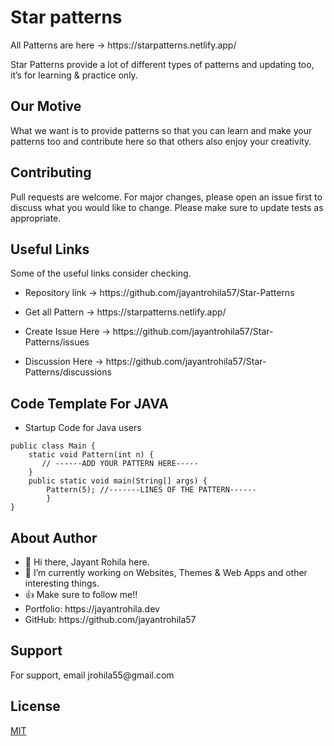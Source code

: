 # Star patterns

All Patterns are here ->  https://starpatterns.netlify.app/

Star Patterns provide a lot of different types of patterns
and updating too, it's for learning & practice only.

## Our Motive

What we want is to provide patterns so that you can learn and make your patterns too and contribute here so that others also enjoy your creativity.

## Contributing

Pull requests are welcome. For major changes, please open an issue first to discuss what you would like to change.
Please make sure to update tests as appropriate.

## Useful Links

Some of the useful links consider checking.

- Repository link -> https://github.com/jayantrohila57/Star-Patterns
- Get all Pattern -> https://starpatterns.netlify.app/

- Create Issue Here -> https://github.com/jayantrohila57/Star-Patterns/issues

- Discussion Here -> https://github.com/jayantrohila57/Star-Patterns/discussions

## Code Template For JAVA

- Startup Code for Java users

```
public class Main {
    static void Pattern(int n) {
       // ------ADD YOUR PATTERN HERE-----
    }
    public static void main(String[] args) {
        Pattern(5); //-------LINES OF THE PATTERN------
        }
}
```
## About Author

- 👋 Hi there, Jayant Rohila here.
- 🔭 I’m currently working on Websites, Themes & Web Apps and other interesting things.
- 👍 Make sure to follow me!!
- Portfolio: https://jayantrohila.dev
- GitHub: https://github.com/jayantrohila57

## Support

For support, email jrohila55@gmail.com

## License

[MIT](https://github.com/jayantrohila57/Star-Patterns/blob/main/licence)
